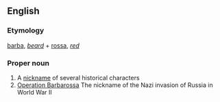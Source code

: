 ==English==

===Etymology===
{{It.}} [[barba]], ''[[beard]]'' + [[rossa]], ''[[red]]''

===Proper noun===
{{wikipedia|Barbarossa (disambiguation)}}
{{en-proper noun}}

# A [[nickname]] of several historical characters
# [[w:Operation Barbarossa|Operation Barbarossa]] The nickname of the Nazi invasion of Russia in World War II